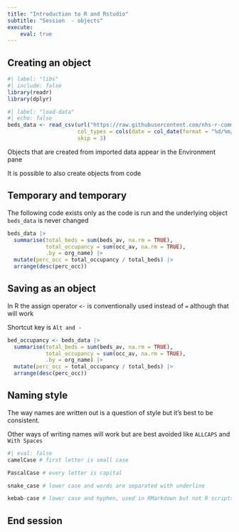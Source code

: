 ```yaml
---
title: "Introduction to R and Rstudio"
subtitle: "Session  - objects"
execute:
    eval: true
---
```


## Creating an object

```r
#| label: "libs"
#| include: false
library(readr)
library(dplyr)
```

```r
#| label: "load-data"
#| echo: false
beds_data <- read_csv(url("https://raw.githubusercontent.com/nhs-r-community/intro_r_data/main/beds_data.csv"), 
                      col_types = cols(date = col_date(format = "%d/%m/%Y")), 
                      skip = 3)
```

Objects that are created from imported data appear in the Environment pane  

It is possible to also create objects from code


## Temporary and temporary

The following code exists only as the code is run and the underlying object `beds_data` is never changed

```r

beds_data |> 
  summarise(total_beds = sum(beds_av, na.rm = TRUE),
            total_occupancy = sum(occ_av, na.rm = TRUE),
            .by = org_name) |> 
  mutate(perc_occ = total_occupancy / total_beds) |> 
  arrange(desc(perc_occ))

```

## Saving as an object

In R the assign operator `<-` is conventionally used instead of `=` although that will work

Shortcut key is `Alt and -`

```r

bed_occupancy <- beds_data |> 
  summarise(total_beds = sum(beds_av, na.rm = TRUE),
            total_occupancy = sum(occ_av, na.rm = TRUE),
            .by = org_name) |> 
  mutate(perc_occ = total_occupancy / total_beds) |> 
  arrange(desc(perc_occ))

```

## Naming style

The way names are written out is a question of style but it's best to be consistent. 

Other ways of writing names will work but are best avoided like `ALLCAPS` and `With Spaces`

```r
#| eval: false
camelCase # first letter is small case

PascalCase # every letter is capital

snake_case # lower case and words are separated with underline

kebab-case # lower case and hyphen, used in RMarkdown but not R scripts
```

## End session